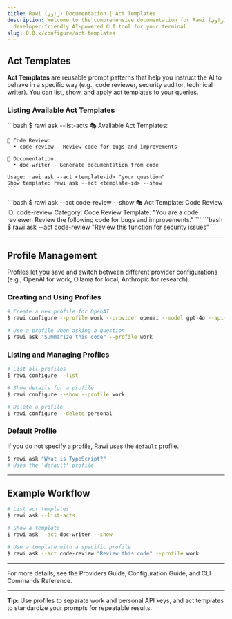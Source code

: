 ```yaml
---
title: Rawi (راوي) Documentation | Act Templates
description: Welcome to the comprehensive documentation for Rawi (راوي), a
  developer-friendly AI-powered CLI tool for your terminal.
slug: 0.0.x/configure/act-templates
---
```



<Clarity />

## Act Templates

**Act Templates** are reusable prompt patterns that help you instruct the AI to behave in a specific way (e.g., code reviewer, security auditor, technical writer). You can list, show, and apply act templates to your queries.

### Listing Available Act Templates

<Tabs>
  <TabItem label="List Act Templates">
    ```bash
    $ rawi ask --list-acts
    🎭 Available Act Templates:

    📁 Code Review:
      • code-review - Review code for bugs and improvements

    📁 Documentation:
      • doc-writer - Generate documentation from code

    Usage: rawi ask --act <template-id> "your question"
    Show template: rawi ask --act <template-id> --show
    ```
  </TabItem>

  <TabItem label="Show Template Details">
    ```bash
    $ rawi ask --act code-review --show
    🎭 Act Template: Code Review
    ID: code-review
    Category: Code Review
    Template: "You are a code reviewer. Review the following code for bugs and improvements."
    ```
  </TabItem>

  <TabItem label="Use an Act Template">
    ```bash
    $ rawi ask --act code-review "Review this function for security issues"
    ```
  </TabItem>
</Tabs>

***

## Profile Management

Profiles let you save and switch between different provider configurations (e.g., OpenAI for work, Ollama for local, Anthropic for research).

### Creating and Using Profiles

```bash
# Create a new profile for OpenAI
$ rawi configure --profile work --provider openai --model gpt-4o --api-key sk-...

# Use a profile when asking a question
$ rawi ask "Summarize this code" --profile work
```

### Listing and Managing Profiles

```bash
# List all profiles
$ rawi configure --list

# Show details for a profile
$ rawi configure --show --profile work

# Delete a profile
$ rawi configure --delete personal
```

### Default Profile

If you do not specify a profile, Rawi uses the `default` profile.

```bash
$ rawi ask "What is TypeScript?"
# Uses the 'default' profile
```

***

## Example Workflow

```bash
# List act templates
$ rawi ask --list-acts

# Show a template
$ rawi ask --act doc-writer --show

# Use a template with a specific profile
$ rawi ask --act code-review "Review this code" --profile work
```

***

For more details, see the Providers Guide, Configuration Guide, and CLI Commands Reference.

***

**Tip:** Use profiles to separate work and personal API keys, and act templates to standardize your prompts for repeatable results.
